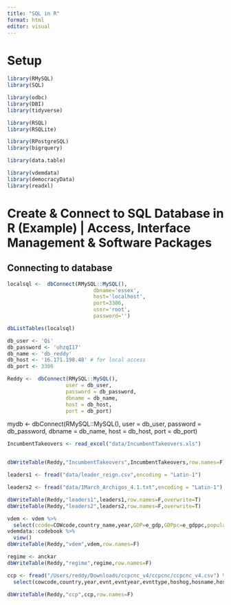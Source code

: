 ```yaml
---
title: "SQL in R"
format: html
editor: visual
---
```


# Setup
```r
library(RMySQL)
library(SQL)

library(odbc)
library(DBI)
library(tidyverse)

library(RSQL)
library(RSQLite)

library(RPostgreSQL)
library(bigrquery)

library(data.table)

library(vdemdata)
library(democracyData)
library(readxl)
```

# Create & Connect to SQL Database in R (Example) | Access, Interface Management & Software Packages

## Connecting to database
```r
localsql <-  dbConnect(RMySQL::MySQL(),
                            dbname='essex',
                            host='localhost',
                            port=3306,
                            user='root',
                            password='')

dbListTables(localsql) 
```
```r
db_user <- 'Qi'
db_password <- 'uhzqI17'
db_name <- 'db_reddy'
db_host <- '16.171.198.48' # for local access
db_port <- 3306

Reddy <-  dbConnect(RMySQL::MySQL(), 
                   user = db_user, 
                   password = db_password,
                   dbname = db_name, 
                   host = db_host, 
                   port = db_port)
```
mydb <-  dbConnect(RMySQL::MySQL(), 
                   user = db_user, 
                   password = db_password,
                   dbname = db_name, 
                   host = db_host, 
                   port = db_port)

```r
IncumbentTakeovers <- read_excel("data/IncumbentTakeovers.xls")


dbWriteTable(Reddy,"IncumbentTakeovers",IncumbentTakeovers,row.names=F)
```
```r
leaders1 <- fread("data/leader_reign.csv",encoding = "Latin-1")

leaders2 <- fread("data/1March_Archigos_4.1.txt",encoding = "Latin-1")

dbWriteTable(Reddy,"leaders1",leaders1,row.names=F,overwrite=T)
dbWriteTable(Reddy,"leaders2",leaders2,row.names=F,overwrite=T)
```


```r
vdem <- vdem %>% 
  select(ccode=COWcode,country_name,year,GDP=e_gdp,GDPpc=e_gdppc,population=e_pop,polity5=e_p_polity,Presidential_election=v2xel_elecpres,Successful_coups=e_coups,coups_powell=e_pt_coup,HOS_term_length=v2exfxtmhs,HOG_term_length=v2exfxtmhg) 
vdemdata::codebook %>% 
  view()
dbWriteTable(Reddy,"vdem",vdem,row.names=F)
```

```r
regime <- anckar 
dbWriteTable(Reddy,"regime",regime,row.names=F)
```


```r
ccp <- fread("/Users/reddy/Downloads/ccpcnc_v4/ccpcnc/ccpcnc_v4.csv") %>% 
  select(cowcode,country,year,evnt,evntyear,evnttype,hoshog,hosname,hoselect,hosterm,hosterml,hogname,hogelect,hogterm,hogterml)

dbWriteTable(Reddy,"ccp",ccp,row.names=F)

```


